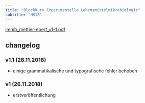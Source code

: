 ```yaml
---
title: "Blockkurs Experimentelle Lebensmittelmikrobiologie"
subtitle: "HS18"
---
```


[lmmb_mettier-ebert_v1-1.pdf](/science/lecture_notes/files/lmmb_mettier-ebert_v1-1.pdf){.external target="_blank"}

## changelog

### v1.1 (28.11.2018)

- einige grammatikalische und typografische fehler behoben

### v1 (26.11.2018)

- erstveröffentlichung
